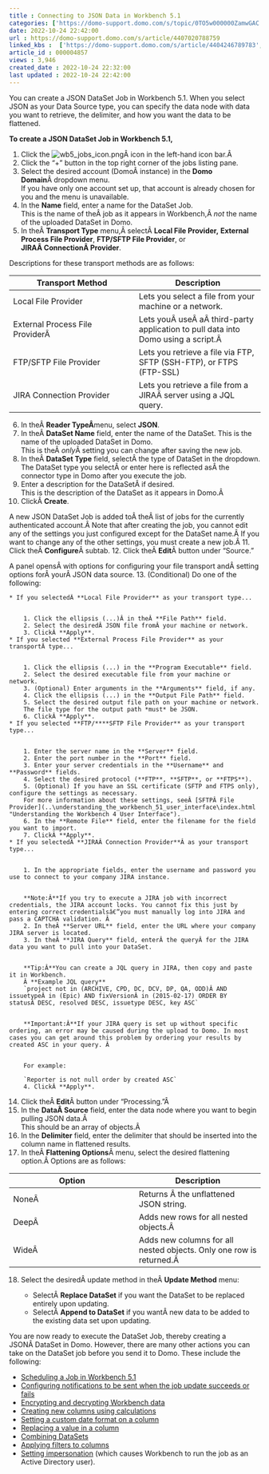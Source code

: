 ```yaml
---
title : Connecting to JSON Data in Workbench 5.1
categories: ['https://domo-support.domo.com/s/topic/0TO5w000000ZamwGAC']
date: 2022-10-24 22:42:00
url : https://domo-support.domo.com/s/article/4407020788759
linked_kbs :  ['https://domo-support.domo.com/s/article/4404246789783', 'https://domo-support.domo.com/s/article/4407012982295', 'https://domo-support.domo.com/s/knowledge-base', 'https://domo-support.domo.com/s/article/360042925494', 'https://domo-support.domo.com/s/article/4407033576471', 'https://domo-support.domo.com/s/article/360043429953', 'https://domo-support.domo.com/s/article/4407032210199', 'https://domo-support.domo.com/s/article/4407022083351', 'https://domo-support.domo.com/s/article/4407019431831', 'https://domo-support.domo.com/s/article/4407013084439', 'https://domo-support.domo.com/s/article/4407020788759', 'https://domo-support.domo.com/s/article/360043429933', 'https://domo-support.domo.com/s/article/360043429693', 'https://domo-support.domo.com/s/topic/0TO5w000000ZamwGAC', 'https://domo-support.domo.com/s/article/4407021587735', 'https://domo-support.domo.com/s/article/4407013674519', 'https://domo-support.domo.com/s/article/4407013819671', 'https://domo-support.domo.com/s/article/360043429913']
article_id : 000004857
views : 3,946
created_date : 2022-10-24 22:32:00
last updated : 2022-10-24 22:42:00
---
```




You can create a JSON DataSet Job in Workbench 5.1. When you select JSON as your Data Source type, you can specify the data node with data you want to retrieve, the delimiter, and how you want the data to be flattened.


**To create a JSON DataSet Job in Workbench 5.1,**


1. Click the ![wb5_jobs_icon.png](wb5_jobs_icon.png)Â icon in the left-hand icon bar.Â
2. Click the "+" button in the top right corner of the jobs listing pane.
3. Select the desired account (DomoÂ instance) in the **Domo Domain**Â dropdown menu.  
If you have only one account set up, that account is already chosen for you and the menu is unavailable.
4. In the **Name** field, enter a name for the DataSet Job.  
This is the name of theÂ job as it appears in Workbench,Â *not* the name of the uploaded DataSet in Domo.
5. In theÂ **Transport Type** menu,Â selectÂ **Local File Provider,** **External Process File Provider**, **FTP/SFTP File Provider**, or **JIRAÂ ConnectionÂ Provider**.  
  
Descriptions for these transport methods are as follows:



| Transport Method | Description |
| --- | --- |
| Local File Provider | Lets you select a file from your machine or a network. |
| External Process File ProviderÂ  | Lets youÂ useÂ aÂ third-party application to pull data into Domo using a script.Â  |
| FTP/SFTP File Provider | Lets you retrieve a file via FTP, SFTP (SSH-FTP), or FTPS (FTP-SSL) |
| JIRA Connection Provider | Lets you retrieve a file from a JIRAÂ server using a JQL query. |
6. In theÂ **Reader TypeÂ**menu, select **JSON**.
7. In theÂ **DataSet Name** field, enter the name of the DataSet. This is the name of the uploaded DataSet in Domo.  
This is theÂ *only*Â setting you can change after saving the new job.
8. In theÂ **DataSet Type** field, selectÂ the type of DataSet in the dropdown.  
The DataSet type you selectÂ or enter here is reflected asÂ the connector type in Domo after you execute the job.
9. Enter a description for the DataSetÂ if desired.  
This is the description of the DataSet as it appears in Domo.Â
10. ClickÂ **Create**.  
  
A new JSON DataSet Job is added toÂ theÂ list of jobs for the currently authenticated account.Â Note that after creating the job, you cannot edit any of the settings you just configured except for the DataSet name.Â If you want to change any of the other settings, you must create a new job.Â
11. Click theÂ **Configure**Â subtab.
12. Click theÂ **Edit**Â button under "Source."  
  
A panel opensÂ with options for configuring your file transport andÂ setting options forÂ yourÂ JSON data source.
13. (Conditional) Do one of the following:



	* If you selectedÂ **Local File Provider** as your transport type...
	
	
		1. Click the ellipsis (...)Â in theÂ **File Path** field.
		2. Select the desiredÂ JSON file fromÂ your machine or network.
		3. ClickÂ **Apply**.
	* If you selected **External Process File Provider** as your transportÂ type...
	
	
		1. Click the ellipsis (...) in the **Program Executable** field.
		2. Select the desired executable file from your machine or network.
		3. (Optional) Enter arguments in the **Arguments** field, if any.
		4. Click the ellipsis (...) in the **Output File Path** field.
		5. Select the desired output file path on your machine or network.  
		The file type for the output path *must* be JSON.
		6. ClickÂ **Apply**.
	* If you selected **FTP/****SFTP File Provider** as your transport type...
	
	
		1. Enter the server name in the **Server** field.
		2. Enter the port number in the **Port** field.
		3. Enter your server credentials in the **Username** and **Password** fields.
		4. Select the desired protocol (**FTP**, **SFTP**, or **FTPS**).
		5. (Optional) If you have an SSL certificate (SFTP and FTPS only), configure the settings as necessary.  
		For more information about these settings, seeÂ [SFTPÂ File Provider](..\understanding_the_workbench_51_user_interface\index.html "Understanding the Workbench 4 User Interface").
		6. In the **Remote File** field, enter the filename for the field you want to import.
		7. ClickÂ **Apply**.
	* If you selectedÂ **JIRAÂ Connection Provider**Â as your transport type...
	
	
		1. In the appropriate fields, enter the username and password you use to connect to your company JIRA instance.
		
		
		**Note:Â**If you try to execute a JIRA job with incorrect credentials, the JIRA account locks. You cannot fix this just by entering correct credentialsâ€”you must manually log into JIRA and pass a CAPTCHA validation. Â
		2. In theÂ **Server URL** field, enter the URL where your company JIRA server is located.
		3. In theÂ **JIRA Query** field, enterÂ the queryÂ for the JIRA data you want to pull into your DataSet.
		
		
		**Tip:Â**You can create a JQL query in JIRA, then copy and paste it in Workbench.
		Â **Example JQL query**  
		`project not in (ARCHIVE, CPD, DC, DCV, DP, QA, ODD)Â AND issuetypeÂ in (Epic) AND fixVersionÂ in (2015-02-17) ORDER BY statusÂ DESC, resolved DESC, issuetype DESC, key ASC`
		
		
		**Important:Â**If your JIRA query is set up without specific ordering, an error may be caused during the upload to Domo. In most cases you can get around this problem by ordering your results by created ASC in your query. Â 
		
		
		For example:  
		  
		`Reporter is not null order by created ASC`
		4. ClickÂ **Apply**.
14. Click theÂ **Edit**Â button under "Processing."Â
15. In the **DataÂ Source** field, enter the data node where you want to begin pulling JSON data.Â   
This should be an array of objects.Â
16. In the **Delimiter** field, enter the delimiter that should be inserted into the column name in flattened results.
17. In theÂ **Flattening Options**Â menu, select the desired flattening option.Â Options are as follows:



| Option | Description |
| --- | --- |
| NoneÂ  | Returns Â the unflattened JSON string. |
| DeepÂ  | Adds new rows for all nested objects.Â  |
| WideÂ  | Adds new columns for all nested objects. Only one row is returned.Â  |
18. Select the desiredÂ update method in theÂ **Update Method** menu:

	* SelectÂ **Replace DataSet** if you want the DataSet to be replaced entirely upon updating.
	* SelectÂ **Append to DataSet** if you wantÂ new data to be added to the existing data set upon updating.


You are now ready to execute the DataSet Job, thereby creating a JSONÂ DataSet in Domo. However, there are many other actions you can take on the DataSet job before you send it to Domo. These include the following:



* [Scheduling a Job in Workbench 5.1](..\scheduling_a_job_in_workbench_51\index.html "Scheduling a Job in Workbench 4")
* [Configuring notifications to be sent when the job update succeeds or fails](..\setting_notifications_in_workbench_51\index.html "Setting Notifications in Workbench 4")
* [Encrypting and decrypting Workbench data](..\encrypting_decrypting_and_hashing_workbench_51_data\index.html "Encrypting and Decrypting Workbench 4 Data")
* [Creating new columns using calculations](..\creating_columns_in_workbench_51_using_calculations\index.html "Creating Columns in Workbench 4 Using Calculations")
* [Setting a custom date format on a column](..\setting_a_custom_date_format_on_a_column_in_workbench_51\index.html "Setting a Custom Date Format on a Column in Workbench 4")
* [Replacing a value in a column](..\replacing_a_column_value_in_workbench_51\index.html "Replacing a Column Value in Workbench 4")
* [Combining DataSets](..\combining_datasets_in_workbench_51\index.html "Combining DataSets in Workbench 4")
* [Applying filters to columns](..\filtering_columns_in_workbench_51\index.html "Filtering Columns in Workbench 4")
* [Setting impersonation](..\workbench_51_training_topics\index.md) (which causes Workbench to run the job as an Active Directory user).